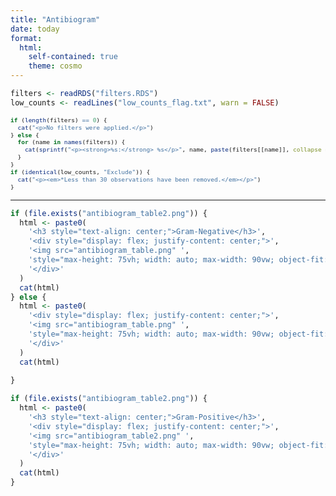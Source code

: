 ```yaml
---
title: "Antibiogram"
date: today
format:
  html:
    self-contained: true 
    theme: cosmo
---
```


```r
filters <- readRDS("filters.RDS")
low_counts <- readLines("low_counts_flag.txt", warn = FALSE)
```

::: {.callout-note title="Active Filters"}
<div style= "
line-height: 1.1;
  white-space: normal;
  word-wrap: break-word;
  overflow-wrap: break-word;
  font-family: inherit;
  font-size: 0.7rem;
">

```r
if (length(filters) == 0) {
  cat("<p>No filters were applied.</p>")
} else {
  for (name in names(filters)) {
    cat(sprintf("<p><strong>%s:</strong> %s</p>", name, paste(filters[[name]], collapse = ", ")))
  }
}
if (identical(low_counts, "Exclude")) {
  cat("<p><em>*Less than 30 observations have been removed.</em></p>")
}
```
</div>
:::

------------------------------------------------------------------------

<!-- Combined or Gram Negative -->

```r
if (file.exists("antibiogram_table2.png")) {
  html <- paste0(
    '<h3 style="text-align: center;">Gram-Negative</h3>',
    '<div style="display: flex; justify-content: center;">',
    '<img src="antibiogram_table.png" ',
    'style="max-height: 75vh; width: auto; max-width: 90vw; object-fit: contain; border: 0; padding: 0.2rem;" />',
    '</div>'
  )
  cat(html)
} else {
  html <- paste0(
    '<div style="display: flex; justify-content: center;">',
    '<img src="antibiogram_table.png" ',
    'style="max-height: 75vh; width: auto; max-width: 90vw; object-fit: contain; border: 0; padding: 0.2rem;" />',
    '</div>'
  )
  cat(html)
  
}
```

<!-- Gram Positive -->

```r
if (file.exists("antibiogram_table2.png")) {
  html <- paste0(
    '<h3 style="text-align: center;">Gram-Positive</h3>',
    '<div style="display: flex; justify-content: center;">',
    '<img src="antibiogram_table2.png" ',
    'style="max-height: 75vh; width: auto; max-width: 90vw; object-fit: contain; border: 0; padding: 0.2rem;" />',
    '</div>'
  )
  cat(html)
}
```
